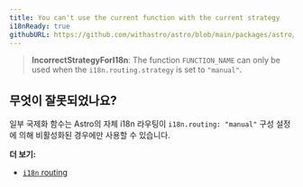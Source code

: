 ```yaml
---
title: You can't use the current function with the current strategy
i18nReady: true
githubURL: https://github.com/withastro/astro/blob/main/packages/astro/src/core/errors/errors-data.ts
---
```


> **IncorrectStrategyForI18n**: The function `FUNCTION_NAME` can only be used when the `i18n.routing.strategy` is set to `"manual"`.

## 무엇이 잘못되었나요?
일부 국제화 함수는 Astro의 자체 i18n 라우팅이 `i18n.routing: "manual"` 구성 설정에 의해 비활성화된 경우에만 사용할 수 있습니다.

**더 보기:**
-  [`i18n` routing](/ko/guides/internationalization/#routing)